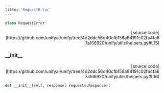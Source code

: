 ```yaml
---
title: 'RequestError'
---
```


```python
class RequestError
```

<p align="right">[source code](https://github.com/unifyai/unify/tree/4d2ddc56d40cfb156a84191c02fa4fa67a166920/unify/utils/helpers.py#L15)</p>



### \_\_init\_\_

<p align="right">[source code](https://github.com/unifyai/unify/tree/4d2ddc56d40cfb156a84191c02fa4fa67a166920/unify/utils/helpers.py#L16)</p>

```python
def __init__(self, response: requests.Response):
```

